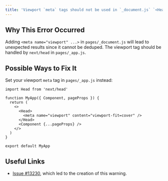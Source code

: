 ```yaml
---
title: 'Viewport `meta` tags should not be used in `_document.js` `<Head>`'
---
```


## Why This Error Occurred

Adding `<meta name="viewport" ...>` in `pages/_document.js` will lead to unexpected results since it cannot be deduped.
The viewport tag should be handled by `next/head` in `pages/_app.js`.

## Possible Ways to Fix It

Set your viewport `meta` tag in `pages/_app.js` instead:

```tsx filename="pages/_app.js"
import Head from 'next/head'

function MyApp({ Component, pageProps }) {
  return (
    <>
      <Head>
        <meta name="viewport" content="viewport-fit=cover" />
      </Head>
      <Component {...pageProps} />
    </>
  )
}

export default MyApp
```

## Useful Links

- [Issue #13230](https://github.com/vercel/next.js/issues/13230), which led to the creation of this warning.
